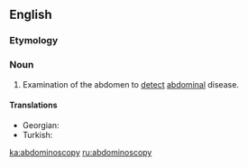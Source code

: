==English==

===Etymology===

{{confix|abdomino|scopy}}

===Noun===
{{en-noun|-}}

# {{medicine}} Examination of the abdomen to [[detect]] [[abdominal]] disease.

====Translations====
{{trans-top|Abdominoscopy}}
{{trans-mid}}
* Georgian: {{t|ka|აბდომინოსკოპია|tr=abdominoskopia|sc=Geor}}
* Turkish: {{t+|tr|abdominoskopi}}
{{trans-bottom}}

[[ka:abdominoscopy]]
[[ru:abdominoscopy]]